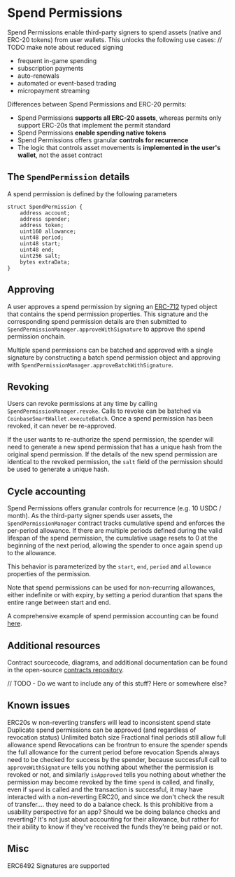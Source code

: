 # Spend Permissions

Spend Permissions enable third-party signers to spend assets (native and ERC-20 tokens) from user wallets. 
This unlocks the following use cases: // TODO make note about reduced signing
- frequent in-game spending
- subscription payments
- auto-renewals
- automated or event-based trading
- micropayment streaming

Differences between Spend Permissions and ERC-20 permits:
- Spend Permissions **supports all ERC-20 assets**, whereas permits only support ERC-20s that implement the permit standard  
- Spend Permissions **enable spending native tokens**  
- Spend Permissions offers granular **controls for recurrence**  
- The logic that controls asset movements is **implemented in the user's wallet**, not the asset contract  


## The `SpendPermission` details
A spend permission is defined by the following parameters

```solidity
struct SpendPermission {
    address account;
    address spender;
    address token;
    uint160 allowance;
    uint48 period;
    uint48 start;
    uint48 end;
    uint256 salt;
    bytes extraData;
}
```


## Approving

A user approves a spend permission by signing an [ERC-712](https://eips.ethereum.org/EIPS/eip-712) typed object that contains
the spend permission properties. This signature and the corresponding spend permission details are then submitted to 
`SpendPermissionManager.approveWithSignature` to approve the spend permission onchain.

Multiple spend permissions can be batched and approved with a single signature by constructing a batch spend permission object
and approving with `SpendPermissionManager.approveBatchWithSignature`.


## Revoking

Users can revoke permissions at any time by calling `SpendPermissionManager.revoke`. Calls to revoke can be batched via 
`CoinbaseSmartWallet.executeBatch`. Once a spend permission has been revoked, it can never be re-approved. 

If the user wants to re-authorize the spend permission, the spender will need to generate a new spend permission 
that has a unique hash from the original spend permission. If the details of the new spend permission are identical
to the revoked permission, the `salt` field of the permission should be used to generate a unique hash.

## Cycle accounting

Spend Permissions offers granular controls for recurrence (e.g. 10 USDC / month). 
As the third-party signer spends user assets, the `SpendPermissionManager` contract tracks cumulative spend and enforces the per-period
allowance. If there are multiple periods defined during the valid lifespan of the spend permission, the cumulative usage resets to 0 
at the beginning of the next period, allowing the spender to once again spend up to the allowance.

This behavior is parameterized by the `start`, `end`, `period` and `allowance` properties of the permission.

Note that spend permissions can be used for non-recurring allowances, either indefinite or with expiry, by setting
a period durantion that spans the entire range between start and end.

A comprehensive example of spend permission accounting can be found [here](https://github.com/coinbase/spend-permissions/blob/main/docs/SpendPermissionAccounting.md).

## Additional resources
Contract sourcecode, diagrams, and additional documentation can be found in the open-source [contracts repository](https://github.com/coinbase/spend-permissions).


// TODO - Do we want to include any of this stuff? Here or somewhere else?
## Known issues
ERC20s w non-reverting transfers will lead to inconsistent spend state  
Duplicate spend permissions can be approved (and regardless of revocation status)
Unlimited batch size
Fractional final periods still allow full allowance spend
Revocations can be frontrun to ensure the spender spends the full allowance for the current period before revocation
Spends always need to be checked for success by the spender, because successfull call to `approveWithSignature` tells you nothing
    about whether the permission is revoked or not, and similarly `isApproved` tells you nothing about whether the permission may
    become revoked by the time `spend` is called, and finally, even if `spend` is called and the transaction is successful, it may
    have interacted with a non-reverting ERC20, and since we don't check the result of transfer.... they need to do a balance check.
    Is this prohibitive from a usability perspective for an app? Should we be doing balance checks and reverting? It's not just about
    accounting for their allowance, but rather for their ability to know if they've received the funds they're being paid or not.
    

## Misc
ERC6492 Signatures are supported 
